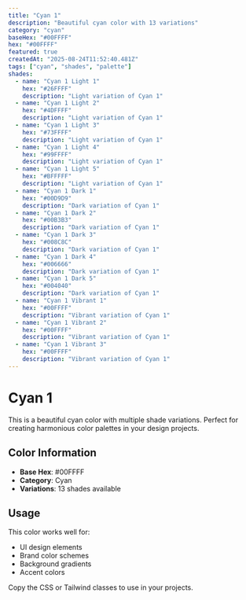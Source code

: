 ```yaml
---
title: "Cyan 1"
description: "Beautiful cyan color with 13 variations"
category: "cyan"
baseHex: "#00FFFF"
hex: "#00FFFF"
featured: true
createdAt: "2025-08-24T11:52:40.481Z"
tags: ["cyan", "shades", "palette"]
shades:
  - name: "Cyan 1 Light 1"
    hex: "#26FFFF"
    description: "Light variation of Cyan 1"
  - name: "Cyan 1 Light 2"
    hex: "#4DFFFF"
    description: "Light variation of Cyan 1"
  - name: "Cyan 1 Light 3"
    hex: "#73FFFF"
    description: "Light variation of Cyan 1"
  - name: "Cyan 1 Light 4"
    hex: "#99FFFF"
    description: "Light variation of Cyan 1"
  - name: "Cyan 1 Light 5"
    hex: "#BFFFFF"
    description: "Light variation of Cyan 1"
  - name: "Cyan 1 Dark 1"
    hex: "#00D9D9"
    description: "Dark variation of Cyan 1"
  - name: "Cyan 1 Dark 2"
    hex: "#00B3B3"
    description: "Dark variation of Cyan 1"
  - name: "Cyan 1 Dark 3"
    hex: "#008C8C"
    description: "Dark variation of Cyan 1"
  - name: "Cyan 1 Dark 4"
    hex: "#006666"
    description: "Dark variation of Cyan 1"
  - name: "Cyan 1 Dark 5"
    hex: "#004040"
    description: "Dark variation of Cyan 1"
  - name: "Cyan 1 Vibrant 1"
    hex: "#00FFFF"
    description: "Vibrant variation of Cyan 1"
  - name: "Cyan 1 Vibrant 2"
    hex: "#00FFFF"
    description: "Vibrant variation of Cyan 1"
  - name: "Cyan 1 Vibrant 3"
    hex: "#00FFFF"
    description: "Vibrant variation of Cyan 1"
---
```


# Cyan 1

This is a beautiful cyan color with multiple shade variations. Perfect for creating harmonious color palettes in your design projects.

## Color Information

- **Base Hex**: #00FFFF
- **Category**: Cyan
- **Variations**: 13 shades available

## Usage

This color works well for:
- UI design elements
- Brand color schemes  
- Background gradients
- Accent colors

Copy the CSS or Tailwind classes to use in your projects.
